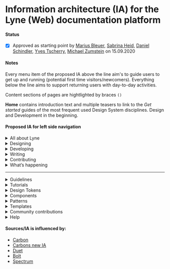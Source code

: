# Information architecture (IA) for the Lyne (Web) documentation platform

#### Status 
- [x] Approved as starting point by [Marius Bleuer](https://github.com/mbleuer), [Sabrina Heid](https://github.com/sabrinaheid), [Daniel Schindler](https://github.com/DanTheMen), [Yves Tscherry](https://github.com/feerglas), [Michael Zumstein](https://github.com/4aficiona2) on 15.09.2020

#### Notes
Every menu item of the proposed IA above the line aim's to guide users to get up and running (potential first time visitors/newcomers). Everything below the line aims to support returning users with day-to-day activities.

Content sections of pages are hightlighted by braces `()`

**Home** contains introduction text and multiple teasers to link to the *Get started* guides of the most frequent used Design System disciplines. Design and Development in the beginning.

#### Proposed IA for left side navigation

<details>
  <summary>All about Lyne</summary>
  
  * What is Lyne?
  * Why Lyne?
    * (What it solves, What I gain from it, Management summary)
  * How we work
  * Principles
  * Common language/vocabulary/dictionary
  * Gallery / Implementations/Examples based on Lyne
</details>
<details>
  <summary>Designing</summary>
  
  * Design kits
</details>
<details>
  <summary>Developing</summary>
  
  * Resources
</details>
<details>
  <summary>Writing</summary>
  
</details>
<details>
  <summary>Contributing</summary>
  
  * Bugs and requests
  * Documentation
  * Components
  * Icons
  * Pictograms
  * Design Tokens
  * Patterns
  * Other contributions
</details>
<details>
  <summary>What’s happening</summary>
  
  * Changelog
  * Status
    * (show progress, states: done, in progress, pending)
  * News & articles
  * Meetups
  * Roadmap
</details>

---

<details>
  <summary>Guidelines</summary>
  
  * Accessibility
  * Spacing
  * Typography
  * Motion
  * Illustration
  * Icon
  * Data visualization
  * Writing
  * Naming
  * Dev standards
  * ...
</details>
<details>
  <summary>Tutorials</summary>
  
  * Figma tutorial
  * Angular tutorial
  * Backend integration tutorial (AEM, Drupal)
  * ...
</details>
<details>
  <summary>Design Tokens</summary>
  
  * Color
  * Font
  * Font size
  * Space
  * Border radius
  * Box shadow
  * ...
</details>
<details>
  <summary>Components</summary>
  
  * ... list of all components
</details>
<details>
  <summary>Patterns</summary>
  
  * ... list of all patterns
</details>
<details>
  <summary>Templates</summary>
  
  * ... list of all templates
</details>
<details>
  <summary>Community contributions</summary>
  Other possible menu item names: System/Domain contributions/extensions, Satellites
  
  * Components
  * Patterns
</details>
<details>
  <summary>Help</summary>
  
  * Status page
  * FAQs
  * Migration guide
  * Support
</details>

#### Sources/IA is influenced by:
* [Carbon](https://www.carbondesignsystem.com)
* [Carbons new IA](https://medium.com/carbondesign/carbons-new-information-architecture-531c52207205)
* [Duet](https://www.duetds.com)
* [Bolt](https://boltdesignsystem.com)
* [Spectrum](https://spectrum.adobe.com/)
